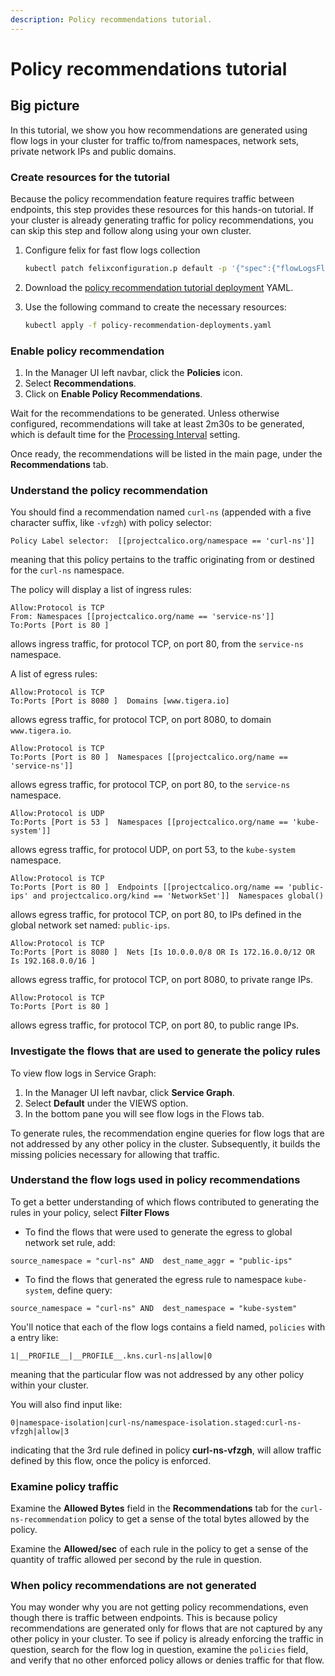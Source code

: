 ```yaml
---
description: Policy recommendations tutorial.
---
```


# Policy recommendations tutorial

## Big picture

In this tutorial, we show you how recommendations are generated using flow logs in your cluster for traffic to/from namespaces, network sets, private network IPs and public domains.

### Create resources for the tutorial

Because the policy recommendation feature requires traffic between endpoints, this step provides these resources for this hands-on tutorial. If your cluster is already generating traffic for policy recommendations, you can skip this step and follow along using your own cluster.

1. Configure felix for fast flow logs collection

   ```bash
   kubectl patch felixconfiguration.p default -p '{"spec":{"flowLogsFlushInterval":"10s"}}'
   ```

1. Download the [policy recommendation tutorial deployment]($[tutorialFilesURL]/policy-recommendation-deployments.yaml) YAML.

1. Use the following command to create the necessary resources:

   ```bash
   kubectl apply -f policy-recommendation-deployments.yaml
   ```

### Enable policy recommendation

1. In the Manager UI left navbar, click the **Policies** icon.
1. Select **Recommendations**.
1. Click on **Enable Policy Recommendations**.

Wait for the recommendations to be generated. Unless otherwise configured, recommendations will take at least 2m30s to be generated, which is default time for the [Processing Interval](../../reference/resources/policyrecommendations.mdx#spec) setting.

Once ready, the recommendations will be listed in the main page, under the **Recommendations** tab.

### Understand the policy recommendation

You should find a recommendation named `curl-ns` (appended with a five character suffix, like `-vfzgh`) with policy selector:
```
Policy Label selector:	[[projectcalico.org/namespace == 'curl-ns']]
```
meaning that this policy pertains to the traffic originating from or destined for the `curl-ns` namespace.

The policy will display a list of ingress rules:
```
Allow:Protocol is TCP
From: Namespaces [[projectcalico.org/name == 'service-ns']]  
To:Ports [Port is 80 ]  
```
allows ingress traffic, for protocol TCP, on port 80, from the `service-ns` namespace.

A list of egress rules:
```
Allow:Protocol is TCP
To:Ports [Port is 8080 ]  Domains [www.tigera.io]  
```
allows egress traffic, for protocol TCP, on port 8080, to domain `www.tigera.io`.

```
Allow:Protocol is TCP
To:Ports [Port is 80 ]  Namespaces [[projectcalico.org/name == 'service-ns']]  
```
allows egress traffic, for protocol TCP, on port 80, to the `service-ns` namespace.

```
Allow:Protocol is UDP
To:Ports [Port is 53 ]  Namespaces [[projectcalico.org/name == 'kube-system']]
```
allows egress traffic, for protocol UDP, on port 53, to the `kube-system` namespace.

```
Allow:Protocol is TCP
To:Ports [Port is 80 ]  Endpoints [[projectcalico.org/name == 'public-ips' and projectcalico.org/kind == 'NetworkSet']]  Namespaces global()
```
allows egress traffic, for protocol TCP, on port 80, to IPs defined in the global network set named: `public-ips`.

```
Allow:Protocol is TCP
To:Ports [Port is 8080 ]  Nets [Is 10.0.0.0/8 OR Is 172.16.0.0/12 OR Is 192.168.0.0/16 ]
```
allows egress traffic, for protocol TCP, on port 8080, to private range IPs.

```
Allow:Protocol is TCP
To:Ports [Port is 80 ]
```
allows egress traffic, for protocol TCP, on port 80, to public range IPs.

### Investigate the flows that are used to generate the policy rules

To view flow logs in Service Graph:

1. In the Manager UI left navbar, click **Service Graph**.
1. Select **Default** under the VIEWS option.
1. In the bottom pane you will see flow logs in the Flows tab.

To generate rules, the recommendation engine queries for flow logs that are not addressed by any other policy in the cluster. Subsequently, it builds the missing policies necessary for allowing that traffic.

### Understand the flow logs used in policy recommendations

To get a better understanding of which flows contributed to generating the rules in your policy, select **Filter Flows**

* To find the flows that were used to generate the egress to global network set rule, add:
```
source_namespace = "curl-ns" AND  dest_name_aggr = "public-ips"
```

* To find the flows that generated the egress rule to namespace `kube-system`, define query:
```
source_namespace = "curl-ns" AND  dest_namespace = "kube-system"
```

You'll notice that each of the flow logs contains a field named, `policies` with a entry like: 
```
1|__PROFILE__|__PROFILE__.kns.curl-ns|allow|0
```
meaning that the particular flow was not addressed by any other policy within your cluster.

You will also find input like: 
```
0|namespace-isolation|curl-ns/namespace-isolation.staged:curl-ns-vfzgh|allow|3
```
indicating that the 3rd rule defined in policy **curl-ns-vfzgh**, will allow traffic defined by this flow, once the policy is enforced.

### Examine policy traffic

Examine the **Allowed Bytes** field in the **Recommendations** tab for the `curl-ns-recommendation` policy to get a sense of the total bytes allowed by the policy.

Examine the **Allowed/sec** of each rule in the policy to get a sense of the quantity of traffic allowed per second by the rule in question. 

### When policy recommendations are not generated

You may wonder why you are not getting policy recommendations, even though there is traffic between endpoints. This is because policy recommendations are generated only for flows that are not captured by any other policy in your cluster. To see if policy is already enforcing the traffic in question, search for the flow log in question, examine the `policies` field, and verify that no other enforced policy allows or denies traffic for that flow.
